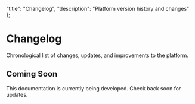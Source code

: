   "title": "Changelog",
  "description": "Platform version history and changes"
};

# Changelog

Chronological list of changes, updates, and improvements to the platform.

## Coming Soon

This documentation is currently being developed. Check back soon for updates. 